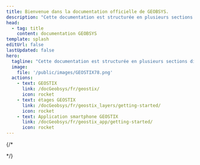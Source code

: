 ```yaml
---
title: Bienvenue dans la documentation officielle de GEOBSYS.
description: "Cette documentation est structurée en plusieurs sections distinctes : GEOSTIX, ses étages capteurs, et l'application mobile associée."
head:
  - tag: title
    content: documentation GEOBSYS
template: splash
editUrl: false
lastUpdated: false
hero:
  tagline: "Cette documentation est structurée en plusieurs sections distinctes : GEOSTIX, ses étages capteurs, et l'application mobile associée."
  image:
    file: '/public/images/GEOSTIX78.png'
  actions:
    - text: GEOSTIX
      link: /docGeobsys/fr/geostix/
      icon: rocket
    - text: étages GEOSTIX 
      link: /docGeobsys/fr/geostix_layers/getting-started/
      icon: rocket
    - text: Application smartphone GEOSTIX 
      link: /docGeobsys/fr/geostix_app/getting-started/
      icon: rocket
---
```



{/*  


<CardGrid>
  <LinkCard
    title="GEOSTIX"
    href="/fr/geostix/getting-started"
    description="Configure Starlight to support multiple languages."
    imageLight="geostixContoursGray.png"
    imageDark="geostixContoursWhite.png"
  />
  <LinkCard
    title="GEOSTIX LAYERS"
    href="/fr/geostix-layers/getting-started"
    imageLight="geostixContoursGray.png"
    imageDark="geostixContoursWhite.png"
  />
  <LinkCard
    title="GEOSTIX APP"
    href="/geostix-app/start"
    imageLight="geostixContoursGray.png"
    imageDark="geostixContoursWhite.png"
  />
</CardGrid>
*/}